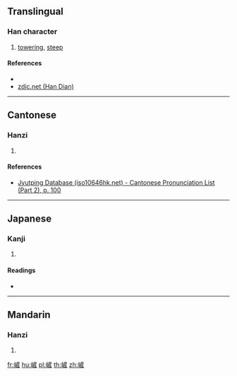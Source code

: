 ==Translingual==

===Han character===
{{Han char|rn=46|rad=山|as=11|sn=14|four=20715|canj=UYHM,UYKM|ids=⿰山產}}

# [[towering]], [[steep]]

====References====
* {{Han ref|kx=0318.070|dkj=08389|dj=0618.290|hdz=10795.070|uh=5D7C|ud=23932|bh=E1AE|bd=57774}}
* [http://www.zdic.net/z/18/js/5D7C.htm zdic.net (Han Dian)]

----

==Cantonese==

===Hanzi===
{{yue-hanzi|jyut=[[caan2]]|y=chaan2|sim=𡶴}}

# {{defn|lang=yue|sort=山11}}

====References====
* [http://www.iso10646hk.net/jp/document/download.jsp Jyutping Database (iso10646hk.net) - Cantonese Pronunciation List (Part 2), p. 100]

----

==Japanese==

===Kanji===
{{ja-kanji|grade=|rs=山11}}

# {{defn|lang=ja|sort=山11}}

====Readings====
* {{ja-readings|on=[[さん]] (san), [[せん]] (sen)|kun=}}

----

==Mandarin==

===Hanzi===
{{cmn-hanzi|sim=𡶴|pin=[[chǎn]] ([[chan3]])|wg=ch'an<sup>3</sup>}}

# {{defn|lang=cmn|sort=山11}}

[[fr:嵼]]
[[hu:嵼]]
[[pl:嵼]]
[[th:嵼]]
[[zh:嵼]]